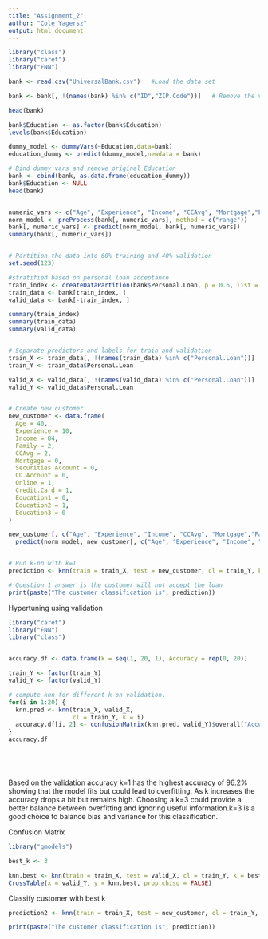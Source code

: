 ```yaml
---
title: "Assignment_2"
author: "Cole Yagersz"
output: html_document
---
```



```r
library("class")
library("caret")
library("FNN")

bank <- read.csv("UniversalBank.csv")   #Load the data set

bank <- bank[, !(names(bank) %in% c("ID","ZIP.Code"))]   # Remove the variables ID and ZIP

head(bank)

bank$Education <- as.factor(bank$Education)
levels(bank$Education)

dummy_model <- dummyVars(~Education,data=bank)
education_dummy <- predict(dummy_model,newdata = bank)

# Bind dummy vars and remove original Education
bank <- cbind(bank, as.data.frame(education_dummy))
bank$Education <- NULL
head(bank)


numeric_vars <- c("Age", "Experience", "Income", "CCAvg", "Mortgage","Family")
norm_model <- preProcess(bank[, numeric_vars], method = c("range"))
bank[, numeric_vars] <- predict(norm_model, bank[, numeric_vars])
summary(bank[, numeric_vars])


# Partition the data into 60% training and 40% validation
set.seed(123)

#stratified based on personal loan acceptance 
train_index <- createDataPartition(bank$Personal.Loan, p = 0.6, list = FALSE)   
train_data <- bank[train_index, ]
valid_data <- bank[-train_index, ]

summary(train_index)
summary(train_data)
summary(valid_data)


# Separate predictors and labels for train and validation
train_X <- train_data[, !(names(train_data) %in% c("Personal.Loan"))]
train_Y <- train_data$Personal.Loan

valid_X <- valid_data[, !(names(valid_data) %in% c("Personal.Loan"))]
valid_Y <- valid_data$Personal.Loan


# Create new customer 
new_customer <- data.frame(
  Age = 40,
  Experience = 10,
  Income = 84,
  Family = 2,
  CCAvg = 2,
  Mortgage = 0,
  Securities.Account = 0,
  CD.Account = 0,
  Online = 1,
  Credit.Card = 1,
  Education1 = 0,
  Education2 = 1,
  Education3 = 0
)

new_customer[, c("Age", "Experience", "Income", "CCAvg", "Mortgage","Family")] <- 
  predict(norm_model, new_customer[, c("Age", "Experience", "Income", "CCAvg", "Mortgage","Family")])


# Run k-nn with k=1
prediction <- knn(train = train_X, test = new_customer, cl = train_Y, k = 1)

# Question 1 answer is the customer will not accept the loan 
print(paste("The customer classification is", prediction))
```

Hypertuning using validation
```r
library("caret")
library("FNN")
library("class")


accuracy.df <- data.frame(k = seq(1, 20, 1), Accuracy = rep(0, 20))

train_Y <- factor(train_Y)
valid_Y <- factor(valid_Y)

# compute knn for different k on validation.
for(i in 1:20) {
  knn.pred <- knn(train_X, valid_X, 
                  cl = train_Y, k = i)
  accuracy.df[i, 2] <- confusionMatrix(knn.pred, valid_Y)$overall["Accuracy"] 
}
accuracy.df






```
Based on the validation accuracy k=1 has the highest accuracy of 96.2% showing that the model fits but could lead to overfitting. As k increases the accuracy drops a bit but remains high. Choosing a k=3  could provide a better balance between overfitting and ignoring useful information.k=3 is a good choice to balance bias and variance for this classification.

Confusion Matrix
```r
library("gmodels")

best_k <- 3

knn.best <- knn(train = train_X, test = valid_X, cl = train_Y, k = best_k)
CrossTable(x = valid_Y, y = knn.best, prop.chisq = FALSE)

```

Classify customer with best k
```r

prediction2 <- knn(train = train_X, test = new_customer, cl = train_Y, k = best_k)

print(paste("The customer classification is", prediction))
```